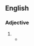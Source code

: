 {{also|above-board|above board}}
==English==

===Adjective===
{{en-adj|-}}

# {{alternative form of|en|above-board}}
#* {{quote-web|en|url=https://www.theatlantic.com/technology/archive/2019/01/apples-hypocritical-defense-data-privacy/581680/|title=Apple’s Empty Grandstanding About Privacy|date=2019-01-31|author=Ian Bogost|work=The Atlantic|passage=Facebook, for its part, maintains that the data-collection activity its Research app undertook was '''aboveboard''' and not at all duplicitous.}}